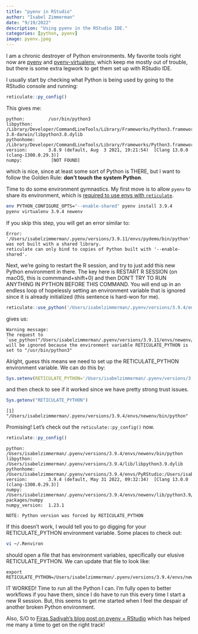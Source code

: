 ```yaml
---
title: "pyenv in RStudio"
author: "Isabel Zimmerman"
date: "9/19/2022"
description: "Using pyenv in the RStudio IDE."
categories: [python, pyenv]
image: pyenv.jpeg
---
```


I am a chronic destroyer of Python environments. My favorite tools right now are [pyenv](https://github.com/pyenv/pyenv) and [pyenv-virtualenv](https://github.com/pyenv/pyenv-virtualenv), which keep me mostly out of trouble, but there is some extra legwork to get them set up with RStudio IDE. 

I usually start by checking what Python is being used by going to the RStudio console and running:

``` r
reticulate::py_config()
```

This gives me:

```
python:         /usr/bin/python3
libpython:      /Library/Developer/CommandLineTools/Library/Frameworks/Python3.framework/Versions/3.8/lib/python3.8/config-3.8-darwin/libpython3.8.dylib
pythonhome:     /Library/Developer/CommandLineTools/Library/Frameworks/Python3.framework/Versions/3.8:/Library/Developer/CommandLineTools/Library/Frameworks/Python3.framework/Versions/3.8
version:        3.8.9 (default, Aug  3 2021, 19:21:54)  [Clang 13.0.0 (clang-1300.0.29.3)]
numpy:           [NOT FOUND]
```

which is nice, since at least some sort of Python is THERE, but I want to follow the Golden Rule: __don't touch the system Python__. 

Time to do some environment gymnastics. My first move is to allow `pyenv` to share its environment, which is [required to use envs with `reticulate`](https://rstudio.github.io/reticulate/articles/versions.html#locating-python).

``` bash
env PYTHON_CONFIGURE_OPTS="--enable-shared" pyenv install 3.9.4
pyenv virtualenv 3.9.4 newenv
```
:::{.callout-note}
If you skip this step, you will get an error similar to:

```
Error: '/Users/isabelzimmerman/.pyenv/versions/3.9.11/envs/pydemo/bin/python' was not built with a shared library.
reticulate can only bind to copies of Python built with '--enable-shared'.
```
:::

Next, we're going to restart the R session, and try to just add this new Python environment in there. The key here is RESTART R SESSION (on macOS, this is commmand+shift+0) and then DON'T TRY TO RUN ANYTHING IN PYTHON BEFORE THIS COMMAND. You will end up in an endless loop of hopelessly setting an environment variable that is ignored since it is already initialized (this sentence is hard-won for me).

``` r
reticulate::use_python('/Users/isabelzimmerman/.pyenv/versions/3.9.4/envs/newenv/bin/python', required = TRUE)
```
gives us:
```
Warning message:
The request to `use_python("/Users/isabelzimmerman/.pyenv/versions/3.9.11/envs/newenv/bin/python")` will be ignored because the environment variable RETICULATE_PYTHON is set to "/usr/bin/python3" 
```

Alright, guess this means we need to set up the RETICULATE_PYTHON environment variable. We can do this by:

``` r
Sys.setenv(RETICULATE_PYTHON='/Users/isabelzimmerman/.pyenv/versions/3.9.4/envs/newenv/bin/python')
```

and then check to see if it worked since we have pretty strong trust issues.

``` r
Sys.getenv("RETICULATE_PYTHON")
```

```
[1] "/Users/isabelzimmerman/.pyenv/versions/3.9.4/envs/newenv/bin/python"
```

Promising! Let's check out the `reticulate::py_config()` now.

``` r
reticulate::py_config()
```

```
python:         /Users/isabelzimmerman/.pyenv/versions/3.9.4/envs/newenv/bin/python
libpython:      /Users/isabelzimmerman/.pyenv/versions/3.9.4/lib/libpython3.9.dylib
pythonhome:     /Users/isabelzimmerman/.pyenv/versions/3.9.4/envs/PyRStudio:/Users/isabelzimmerman/.pyenv/versions/3.9.4/envs/newenv
version:        3.9.4 (default, May 31 2022, 09:32:34)  [Clang 13.0.0 (clang-1300.0.29.3)]
numpy:          /Users/isabelzimmerman/.pyenv/versions/3.9.4/envs/newenv/lib/python3.9/site-packages/numpy
numpy_version:  1.23.1

NOTE: Python version was forced by RETICULATE_PYTHON
```

:::{.callout-note}
If this doesn't work, I would tell you to go digging for your RETICULATE_PYTHON environment variable. Some places to check out:

``` bash
vi ~/.Renviron
```

should open a file that has environment variables, specifically our elusive RETICULATE_PYTHON. We can update that file to look like:

```
export RETICULATE_PYTHON=/Users/isabelzimmerman/.pyenv/versions/3.9.4/envs/newenv/bin/python
```
:::

IT WORKED! Time to run all the Python I can. I'm fully open to better workflows if you have them, since I do have to run this every time I start a new R session. But, this seems to get me started when I feel the despair of another broken Python environment.

Also, S/O to [Firas Sadiyah's blog post on pyenv + RStudio](https://firas.io/post/pyenv_rstudio/) which has helped me many a time to get on the right track!

